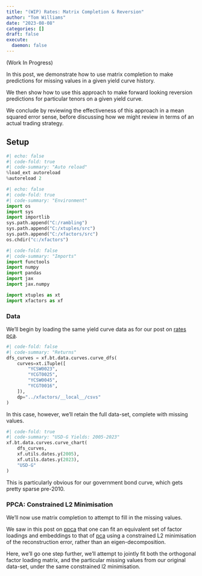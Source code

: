```yaml
---
title: "(WIP) Rates: Matrix Completion & Reversion"
author: "Tom Williams"
date: "2023-08-08"
categories: []
draft: false
execute:
  daemon: false
---
```


(Work In Progress)

In this post, we demonstrate how to use matrix completion to make predictions for missing values in a given yield curve history.

We then show how to use this approach to make forward looking reversion predictions for particular tenors on a given yield curve.

We conclude by reviewing the effectiveness of this approach in a mean squared error sense, before discussing how we might review in terms of an actual trading strategy.

## Setup

```python
#| echo: false
#| code-fold: true
#| code-summary: "Auto reload"
%load_ext autoreload
%autoreload 2
```

```python
#| echo: false
#| code-fold: true
#| code-summary: "Environment"
import os
import sys
import importlib
sys.path.append("C:/rambling")
sys.path.append("C:/xtuples/src")
sys.path.append("C:/xfactors/src")
os.chdir("c:/xfactors")
```

```python
#| code-fold: false
#| code-summary: "Imports"
import functools
import numpy
import pandas
import jax
import jax.numpy

import xtuples as xt
import xfactors as xf
```

### Data

We'll begin by loading the same yield curve data as for our post on [rates pca](../rates_pca).

```python
#| code-fold: false
#| code-summary: "Returns"
dfs_curves = xf.bt.data.curves.curve_dfs(
    curves=xt.iTuple([
        "YCSW0023",
        "YCGT0025",
        "YCSW0045",
        "YCGT0016",
    ]),
    dp="../xfactors/__local__/csvs"
)
```

In this case, however, we'll retain the full data-set, complete with missing values.

```python
#| code-fold: true
#| code-summary: "USD-G Yields: 2005-2023"
xf.bt.data.curves.curve_chart(
    dfs_curves, 
    xf.utils.dates.y(2005), 
    xf.utils.dates.y(2023), 
    "USD-G"
)
```

This is particularly obvious for our government bond curve, which gets pretty sparse pre-2010.

### PPCA: Constrained L2 Minimisation

We'll now use matrix completion to attempt to fill in the missing values.

We saw in this post on [ppca](../ppca) that one can fit an equivalent set of factor loadings and embeddings to that of [pca](../pca) using a constrained L2 minimisation of the reconstruction error, rather than an eigen-decomposition.

Here, we'll go one step further, we'll attempt to jointly fit both the orthogonal factor loading matrix, and the particular missing values from our original data-set, under the same constrained l2 minimisation.
